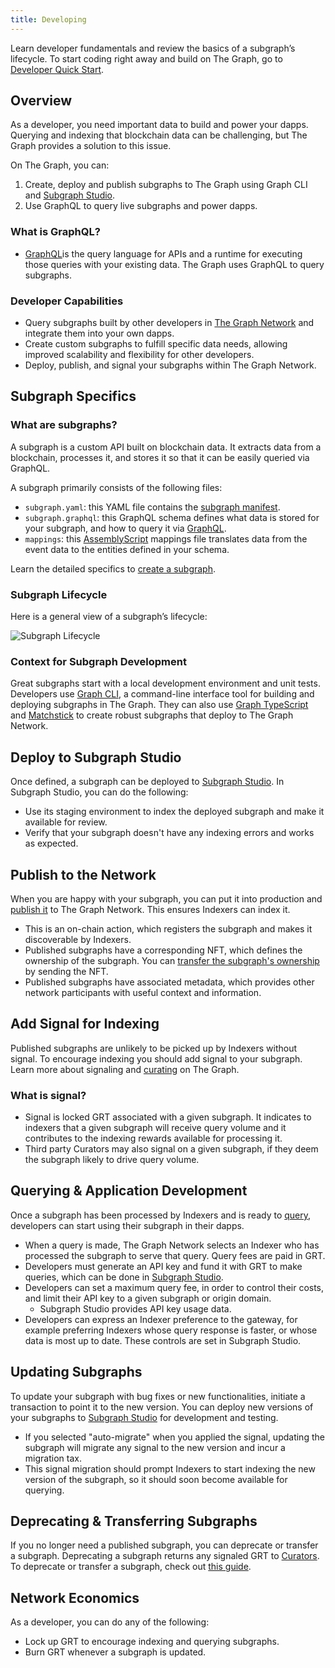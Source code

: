 ```yaml
---
title: Developing
---
```


Learn developer fundamentals and review the basics of a subgraph’s lifecycle. To start coding right away and build on The Graph, go to [Developer Quick Start](/quick-start/).

## Overview

As a developer, you need important data to build and power your dapps. Querying and indexing that blockchain data can be challenging, but The Graph provides a solution to this issue.

On The Graph, you can:

1.  Create, deploy and publish subgraphs to The Graph using Graph CLI and [Subgraph Studio](https://thegraph.com/studio/).
2.  Use GraphQL to query live subgraphs and power dapps.

### What is GraphQL?

- [GraphQL](/querying/graphql-api/)is the query language for APIs and a runtime for executing those queries with your existing data. The Graph uses GraphQL to query subgraphs.

### Developer Capabilities

- Query subgraphs built by other developers in [The Graph Network](https://thegraph.com/explorer) and integrate them into your own dapps.
- Create custom subgraphs to fulfill specific data needs, allowing improved scalability and flexibility for other developers.
- Deploy, publish, and signal your subgraphs within The Graph Network.

## Subgraph Specifics

### What are subgraphs?

A subgraph is a custom API built on blockchain data. It extracts data from a blockchain, processes it, and stores it so that it can be easily queried via GraphQL.

A subgraph primarily consists of the following files:

- `subgraph.yaml`: this YAML file contains the [subgraph manifest](/developing/creating-a-subgraph/#the-subgraph-manifest).
- `subgraph.graphql`: this GraphQL schema defines what data is stored for your subgraph, and how to query it via [GraphQL](/developing/creating-a-subgraph/#the-graphql-schema).
- `mappings`: this [AssemblyScript](https://github.com/AssemblyScript/assemblyscript) mappings file translates data from the event data to the entities defined in your schema.

Learn the detailed specifics to [create a subgraph](/developing/creating-a-subgraph/).

### Subgraph Lifecycle

Here is a general view of a subgraph’s lifecycle:

![Subgraph Lifecycle](/img/subgraph-lifecycle.png)

### Context for Subgraph Development

Great subgraphs start with a local development environment and unit tests. Developers use [Graph CLI](https://github.com/graphprotocol/graph-tooling/tree/main/packages/cli), a command-line interface tool for building and deploying subgraphs in The Graph. They can also use [Graph TypeScript](/developing/graph-ts/) and [Matchstick](/developing/unit-testing-framework/) to create robust subgraphs that deploy to The Graph Network.

## Deploy to Subgraph Studio

Once defined, a subgraph can be deployed to [Subgraph Studio](/deploying/deploying-a-subgraph-to-studio/). In Subgraph Studio, you can do the following:

- Use its staging environment to index the deployed subgraph and make it available for review.
- Verify that your subgraph doesn't have any indexing errors and works as expected.

## Publish to the Network

When you are happy with your subgraph, you can put it into production and [publish it](/publishing/publishing-a-subgraph/) to The Graph Network. This ensures Indexers can index it.

- This is an on-chain action, which registers the subgraph and makes it discoverable by Indexers.
- Published subgraphs have a corresponding NFT, which defines the ownership of the subgraph. You can [transfer the subgraph's ownership](/managing/transfer-and-deprecate-a-subgraph) by sending the NFT.
- Published subgraphs have associated metadata, which provides other network participants with useful context and information.

## Add Signal for Indexing

Published subgraphs are unlikely to be picked up by Indexers without signal. To encourage indexing you should add signal to your subgraph. Learn more about signaling and [curating](/network/curating/) on The Graph.

### What is signal?

- Signal is locked GRT associated with a given subgraph. It indicates to indexers that a given subgraph will receive query volume and it contributes to the indexing rewards available for processing it.
- Third party Curators may also signal on a given subgraph, if they deem the subgraph likely to drive query volume.

## Querying & Application Development

Once a subgraph has been processed by Indexers and is ready to [query](/querying/querying-the-graph/), developers can start using their subgraph in their dapps.

- When a query is made, The Graph Network selects an Indexer who has processed the subgraph to serve that query. Query fees are paid in GRT.
- Developers must generate an API key and fund it with GRT to make queries, which can be done in [Subgraph Studio](https://thegraph.com/studio/).
- Developers can set a maximum query fee, in order to control their costs, and limit their API key to a given subgraph or origin domain.
  - Subgraph Studio provides API key usage data.
- Developers can express an Indexer preference to the gateway, for example preferring Indexers whose query response is faster, or whose data is most up to date. These controls are set in Subgraph Studio.

## Updating Subgraphs

To update your subgraph with bug fixes or new functionalities, initiate a transaction to point it to the new version. You can deploy new versions of your subgraphs to [Subgraph Studio](https://thegraph.com/studio/) for development and testing.

- If you selected "auto-migrate" when you applied the signal, updating the subgraph will migrate any signal to the new version and incur a migration tax.
- This signal migration should prompt Indexers to start indexing the new version of the subgraph, so it should soon become available for querying.

## Deprecating & Transferring Subgraphs

If you no longer need a published subgraph, you can deprecate or transfer a subgraph. Deprecating a subgraph returns any signaled GRT to [Curators](/network/curating/). To deprecate or transfer a subgraph, check out [this guide](/managing/transfer-and-deprecate-a-subgraph/#deprecating-a-subgraph).

## Network Economics

As a developer, you can do any of the following:

- Lock up GRT to encourage indexing and querying subgraphs.
- Burn GRT whenever a subgraph is updated.
